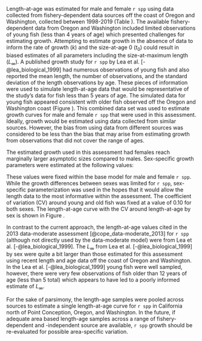 Length-at-age was estimated for male and female `r spp` using data collected from fishery-dependent data sources off the coast of Oregon and Washington, collected between 1998-2019 (Table \ref{tab:len-at-age-samps}).  The available fishery-dependent data from Oregon and Washington included limited observations of young fish (less than 4 years of age) which presented challenges for estimating growth. Attempting to estimate growth in the absence of data to inform the rate of growth ($k$) and the size-at-age 0 ($t_0$) could result in biased estimates of all parameters including the size-at-maximum length ($L_{\infty}$). A published growth study for `r spp` by Lea et al. [-@lea_biological_1999] had numerous observations of young fish and also reported the mean length, the number of observations, and the standard deviation of the length observations by age. These pieces of information were used to simulate length-at-age data that would be representative of the study's data for fish less than 5 years of age. The simulated data for young fish appeared consistent with older fish observed off the Oregon and Washington coast (Figure \ref{fig:len-age-data}). This combined data set was used to estimate growth curves for male and female `r spp` that were used in this assessment.  Ideally, growth would be estimated using data collected from similar sources. However, the bias from using data from different sources was considered to be less than the bias that may arise from estimating growth from observations that did not cover the range of ages. 

The estimated growth used in this assessment had females reach marginally larger asymptotic sizes compared to males. Sex-specific growth parameters were estimated at the following values:

\begin{centering}

Females $L_{\infty}$ = `r round(model$MGparmAdj$L_at_Amax_Fem_GP_1[1], 1)` cm; $k$ = `r round(model$MGparmAdj$VonBert_K_Fem_GP_1[1], 3)`

Males $L_{\infty}$ = `r round(model$MGparmAdj$L_at_Amax_Mal_GP_1[1], 1)` cm; $k$ = `r round(model$MGparmAdj$VonBert_K_Mal_GP_1[1], 3)`

\end{centering}

\vspace{0.5cm}

These values were fixed within the base model for male and female `r spp`. While the growth differences between sexes was limited for `r spp`, sex-specific parameterization was used in the hopes that it would allow the length data to the most informative within the assessment. The coefficient of variation (CV) around young and old fish was fixed at a value of 0.10 for both sexes. The length-at-age curve with the CV around length-at-age by sex is shown in Figure \ref{fig:len-age-ss}.  

In contrast to the current approach, the length-at-age values cited in the 2013 data-moderate assessment [@cope_data-moderate_2013] for `r spp` (although not directly used by the data-moderate model) were from Lea et al. [-@lea_biological_1999]. The $L_{\infty}$ from Lea et al. [-@lea_biological_1999] by sex were quite a bit larger than those estimated for this assessment using recent length and age data off the coast of Oregon and Washington. In the Lea et al. [-@lea_biological_1999] young fish were well sampled, however, there were very few observations of fish older than 12 years of age (less than 5 total) which appears to have led to a poorly informed estimate of $L_{\infty}$.   

For the sake of parsimony, the length-age samples were pooled across sources to estimate a single length-at-age curve for `r spp` in California north of Point Conception, Oregon, and Washington. In the future, if adequate area based length-age samples across a range of fishery-dependent and -independent source are available, `r spp` growth should be re-evaluated for possible area-specific variation.